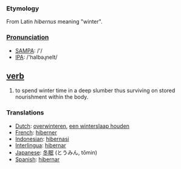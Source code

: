 === Etymology ===
From Latin ''hibernus'' meaning "winter".

===[[Pronunciation]]===
*[[w:SAMPA|SAMPA]]: /'/
*[[w:IPA|IPA]]: /'haIbəɻneIt/

== [[verb]] ==
#to spend winter time in a deep slumber thus surviving on stored nourishment within the body.

=== Translations ===
*[[Dutch]]: [[overwinteren]], [[een winterslaap houden]]
*[[French]]: [[hiberner]]
*[[Indonesian]]: [[hibernasi]]
*[[Interlingua]]: [[hibernar]]
*[[Japanese]]: [[冬眠]] (とうみん, tōmin)
*[[Spanish]]: [[hibernar]]